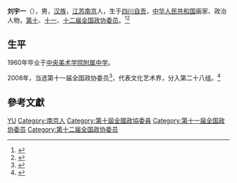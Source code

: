 '''刘宇一'''（{{bd|1940年||}}），男，[[汉族|汉族]]，[[江苏|江苏]][[南京|南京]]人，生于[[四川|四川]][[自贡|自贡]]，[[中华人民共和国|中华人民共和国]]画家、政治人物，[[第十届全国政协委员|第十]]、[[第十一届全国政协委员|十一]]、[[第十二届全国政协委员|十二届全国政协委员]]。<ref>{{Cite web|title=大画家刘宇一|url=https://www.zyzw.com/mjmh039.htm|accessdate=2020-01-09|work=正一艺术|archive-url=https://web.archive.org/web/20190708021506/http://www.zyzw.com/mjmh039.htm|archive-date=2019-07-08|dead-url=yes}}</ref><ref>{{Cite web|title=香港著名油画家刘宇一先生题词|url=http://www.redsandalwood.com/?knowshow/pid/238/tp/244/id/124|accessdate=2020-01-09|work=中国紫檀博物馆}}</ref>

== 生平 ==
1960年毕业于[[中央美术学院附属中学|中央美术学院附属中学]]。

2008年，当选第十一届全国政协委员<ref>{{cite news|title=第十一届全国政协委员名单|url=http://www.indaa.com.cn/zt/2009qglh/zxzs/200903/t20090303_127573.html|accessdate=2013-04-09|newspaper=新华社北京1月25日电 中国人民政治协商会议第十一届全国委员会委员名单(共2237人，2008年1月25日政协第十届全国委员会常务委员会第二十次会议通过)|date=2008年1月25日|deadurl=yes|archiveurl=https://web.archive.org/web/20130928014403/http://www.indaa.com.cn/zt/2009qglh/zxzs/200903/t20090303_127573.html|archivedate=2013年9月28日}}</ref>，代表文化艺术界，分入第二十八组。<ref>{{cite news|title=全国政协信息-刘宇一|url=http://www.cppcc.gov.cn/CMS/wylibary/showJcwyxtInfoWylibary.action?tabJcwyxt.guid=11W0008770&wytype=wjwy|accessdate=2013-04-11|newspaper=全国政协委员会|archive-date=2019-06-11|archive-url=https://web.archive.org/web/20190611175624/http://www.cppcc.gov.cn/CMS/wylibary/showJcwyxtInfoWylibary.action?tabJcwyxt.guid=11W0008770&wytype=wjwy|dead-url=no}}</ref>

== 參考文獻 ==
{{reflist}}

{{中国政治人物小作品}}
{{中国文学艺术界联合会第九届全国委员会}}
{{中国文学艺术界联合会第十届全国委员会}}

{{Authority control}}
{{DEFAULTSORT:Liu刘}}
[[Category:刘姓|YU]]
[[Category:南京人|Category:南京人]]
[[Category:第十屆全國政協委員|Category:第十屆全國政協委員]]
[[Category:第十一届全国政协委员|Category:第十一届全国政协委员]]
[[Category:第十二届全国政协委员|Category:第十二届全国政协委员]]